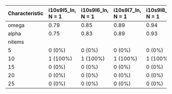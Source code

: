 
|**Characteristic** |**i10s9l5_ln**, N = 1 |**i10s9l6_ln**, N = 1 |**i10s9l7_ln**, N = 1 |**i10s9l8_ln**, N = 1 |**i10s9l9_ln**, N = 1 |**i15s9l5_ln**, N = 1 |**i15s9l6_ln**, N = 1 |**i15s9l7_ln**, N = 1 |**i15s9l8_ln**, N = 1 |**i15s9l9_ln**, N = 1 |**i20s9l5_ln**, N = 1 |**i20s9l6_ln**, N = 1 |**i20s9l7_ln**, N = 1 |**i20s9l8_ln**, N = 1 |**i20s9l9_ln**, N = 1 |**i25s9l5_ln**, N = 1 |**i25s9l6_ln**, N = 1 |**i25s9l7_ln**, N = 1 |**i25s9l8_ln**, N = 1 |**i25s9l9_ln**, N = 1 |**i5s9l5_ln**, N = 1 |**i5s9l6_ln**, N = 1 |**i5s9l7_ln**, N = 1 |**i5s9l8_ln**, N = 1 |**i5s9l9_ln**, N = 1 |
|:------------------|:---------------------|:---------------------|:---------------------|:---------------------|:---------------------|:---------------------|:---------------------|:---------------------|:---------------------|:---------------------|:---------------------|:---------------------|:---------------------|:---------------------|:---------------------|:---------------------|:---------------------|:---------------------|:---------------------|:---------------------|:--------------------|:--------------------|:--------------------|:--------------------|:--------------------|
|omega              |0.79                  |0.85                  |0.89                  |0.94                  |0.97                  |0.84                  |0.88                  |0.93                  |0.96                  |0.98                  |0.87                  |0.91                  |0.94                  |0.97                  |0.98                  |0.89                  |0.93                  |0.95                  |0.97                  |0.99                  |0.71                 |0.78                 |0.82                 |0.88                 |0.94                 |
|alpha              |0.75                  |0.83                  |0.89                  |0.93                  |0.97                  |0.82                  |0.88                  |0.92                  |0.96                  |0.98                  |0.86                  |0.91                  |0.94                  |0.97                  |0.98                  |0.88                  |0.92                  |0.95                  |0.97                  |0.99                  |0.60                 |0.71                 |0.80                 |0.88                 |0.94                 |
|nitems             |                      |                      |                      |                      |                      |                      |                      |                      |                      |                      |                      |                      |                      |                      |                      |                      |                      |                      |                      |                      |                     |                     |                     |                     |                     |
|5                  |0 (0%)                |0 (0%)                |0 (0%)                |0 (0%)                |0 (0%)                |0 (0%)                |0 (0%)                |0 (0%)                |0 (0%)                |0 (0%)                |0 (0%)                |0 (0%)                |0 (0%)                |0 (0%)                |0 (0%)                |0 (0%)                |0 (0%)                |0 (0%)                |0 (0%)                |0 (0%)                |1 (100%)             |1 (100%)             |1 (100%)             |1 (100%)             |1 (100%)             |
|10                 |1 (100%)              |1 (100%)              |1 (100%)              |1 (100%)              |1 (100%)              |0 (0%)                |0 (0%)                |0 (0%)                |0 (0%)                |0 (0%)                |0 (0%)                |0 (0%)                |0 (0%)                |0 (0%)                |0 (0%)                |0 (0%)                |0 (0%)                |0 (0%)                |0 (0%)                |0 (0%)                |0 (0%)               |0 (0%)               |0 (0%)               |0 (0%)               |0 (0%)               |
|15                 |0 (0%)                |0 (0%)                |0 (0%)                |0 (0%)                |0 (0%)                |1 (100%)              |1 (100%)              |1 (100%)              |1 (100%)              |1 (100%)              |0 (0%)                |0 (0%)                |0 (0%)                |0 (0%)                |0 (0%)                |0 (0%)                |0 (0%)                |0 (0%)                |0 (0%)                |0 (0%)                |0 (0%)               |0 (0%)               |0 (0%)               |0 (0%)               |0 (0%)               |
|20                 |0 (0%)                |0 (0%)                |0 (0%)                |0 (0%)                |0 (0%)                |0 (0%)                |0 (0%)                |0 (0%)                |0 (0%)                |0 (0%)                |1 (100%)              |1 (100%)              |1 (100%)              |1 (100%)              |1 (100%)              |0 (0%)                |0 (0%)                |0 (0%)                |0 (0%)                |0 (0%)                |0 (0%)               |0 (0%)               |0 (0%)               |0 (0%)               |0 (0%)               |
|25                 |0 (0%)                |0 (0%)                |0 (0%)                |0 (0%)                |0 (0%)                |0 (0%)                |0 (0%)                |0 (0%)                |0 (0%)                |0 (0%)                |0 (0%)                |0 (0%)                |0 (0%)                |0 (0%)                |0 (0%)                |1 (100%)              |1 (100%)              |1 (100%)              |1 (100%)              |1 (100%)              |0 (0%)               |0 (0%)               |0 (0%)               |0 (0%)               |0 (0%)               |